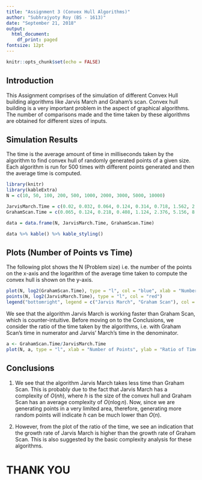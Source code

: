 ```yaml
---
title: "Assignment 3 (Convex Hull Algorithms)"
author: "Subhrajyoty Roy (BS - 1613)"
date: "September 21, 2018"
output: 
  html_document:
    df_print: paged
fontsize: 12pt
---
```


```r
knitr::opts_chunk$set(echo = FALSE)
```

## Introduction

  This Assignment comprises of the simulation of different Convex Hull building algorithms like Jarvis March and Graham's scan. Convex hull building is a very important problem in the aspect of graphical algorithms. The number of comparisons made and the time taken by these algorithms are obtained for different sizes of inputs.
  
## Simulation Results
  
  The time is the average amount of time in milliseconds taken by the algorithm to find convex hull of randomly generated points of a given size. Each algorithm is run for 500 times with different points generated and then the average time is computed.
  
```r
library(knitr)
library(kableExtra)
N = c(10, 50, 100, 200, 500, 1000, 2000, 3000, 5000, 10000)

JarvisMarch.Time = c(0.02, 0.032, 0.064, 0.124, 0.314, 0.718, 1.562, 2.406, 4.47, 9.062)
GrahamScan.Time = c(0.065, 0.124, 0.218, 0.408, 1.124, 2.376, 5.156, 8.156, 14.352, 27.188)

data = data.frame(N, JarvisMarch.Time, GrahamScan.Time)

data %>% kable() %>% kable_styling()
```

## Plots (Number of Points vs Time)

  The following plot shows the N (Problem size) i.e. the number of the points on the x-axis and the logarithm of the average time taken to compute the convex hull is shown on the y-axis.
  
```r
plot(N, log2(GrahamScan.Time), type = "l", col = "blue", xlab = "Number of Points", ylab = "Log_2(Average Time to compute Convex Hull)", main = "Number of Points vs Average Time taken to compute Convex Hull")
points(N, log2(JarvisMarch.Time), type = "l", col = "red")
legend("bottomright", legend = c("Jarvis March", "Graham Scan"), col = c("red", "blue"), lwd = 2)
```

  We see that the algorithm Jarvis March is working faster than Graham Scan, which is counter-intuitive. Before moving on to the Conclusions, we consider the ratio of the time taken by the algorithms, i.e. with Graham Scan's time in numerator and Jarvis' March's time in the denominator.
  
```r
a <- GrahamScan.Time/JarvisMarch.Time
plot(N, a, type = "l", xlab = "Number of Points", ylab = "Ratio of Times = Graham Scan's Time / Jarvis March's Time", main = "")
```

## Conclusions

1. We see that the algorithm Jarvis March takes less time than Graham Scan. This is probably due to the fact that Jarvis March has a complexity of $O(nh)$, where $h$ is the size of the convex hull and Graham Scan has an average complexity of $O(n\log{n})$. Now, since we are generating points in a very limited area, therefore, generating more random points will indicate $h$ can be much lower than $O(n)$.

2. However, from the plot of the ratio of the time, we see an indication that the growth rate of Jarvis March is higher than the growth rate of Graham Scan. This is also suggested by the basic complexity analysis for these algorithms.


# THANK YOU












